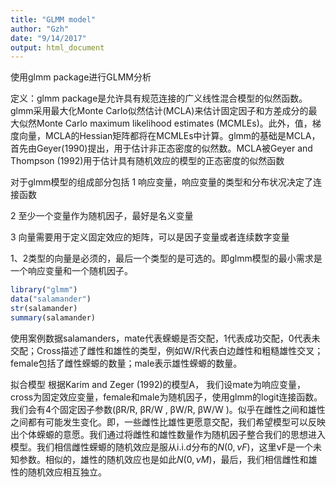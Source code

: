 ```yaml
---
title: "GLMM model"
author: "Gzh"
date: "9/14/2017"
output: html_document
---
```

使用glmm package进行GLMM分析 

定义：glmm package是允许具有规范连接的广义线性混合模型的似然函数。glmm采用最大化Monte Carlo似然估计(MCLA)来估计固定因子和方差成分的最大似然Monte Carlo maximum likelihood estimates (MCMLEs)。此外，值，梯度向量，MCLA的Hessian矩阵都将在MCMLEs中计算。glmm的基础是MCLA，首先由Geyer(1990)提出，用于估计非正态密度的似然数。MCLA被Geyer and Thompson (1992)用于估计具有随机效应的模型的正态密度的似然函数

对于glmm模型的组成部分包括
1 响应变量，响应变量的类型和分布状况决定了连接函数

2 至少一个变量作为随机因子，最好是名义变量

3 向量需要用于定义固定效应的矩阵，可以是因子变量或者连续数字变量

1、2类型的向量是必须的，最后一个类型的是可选的。即glmm模型的最小需求是一个响应变量和一个随机因子。

```r
library("glmm")
data("salamander")
str(salamander)
summary(salamander)

```


使用案例数据salamanders，mate代表蝾螈是否交配，1代表成功交配，0代表未交配；Cross描述了雌性和雄性的类型，例如W/R代表白边雌性和粗糙雄性交叉；female包括了雌性蝾螈的数量；male表示雄性蝾螈的数量。


拟合模型
根据Karim and Zeger (1992)的模型A，
我们设mate为响应变量，cross为固定效应变量，female和male为随机因子，使用glmm的logit连接函数。我们会有4个固定因子参数(βR/R, βR/W , βW/R, βW/W )。似乎在雌性之间和雄性之间都有可能发生变化。即，一些雌性比雄性更愿意交配，我们希望模型可以反映出个体蝾螈的意愿。我们通过将雌性和雄性数量作为随机因子整合我们的思想进入模型。我们相信雌性蝾螈的随机效应是服从i.i.d分布的$N(0, νF)$，这里νF是一个未知参数。相似的，雄性的随机效应也是如此$N(0, νM)$，最后，我们相信雌性和雄性的随机效应相互独立。
